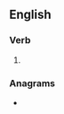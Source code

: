 ==English==

===Verb===
{{head|en|verb form}}

# {{en-third-person singular of|reshape}}

===Anagrams===
* {{anagrams|en|a=aeehprss|aspheres|rephases|sphæres}}